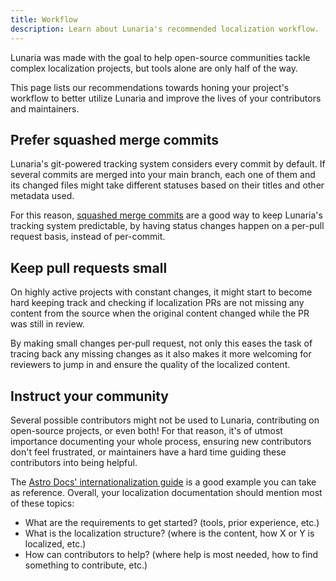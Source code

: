 ```yaml
---
title: Workflow
description: Learn about Lunaria's recommended localization workflow.
---
```


Lunaria was made with the goal to help open-source communities tackle complex localization projects, but tools alone are only half of the way.

This page lists our recommendations towards honing your project's workflow to better utilize Lunaria and improve the lives of your contributors and maintainers.

## Prefer squashed merge commits

Lunaria's git-powered tracking system considers every commit by default. If several commits are merged into your main branch, each one of them and its changed files might take different statuses based on their titles and other metadata used.

For this reason, [squashed merge commits](https://docs.github.com/en/pull-requests/collaborating-with-pull-requests/incorporating-changes-from-a-pull-request/about-pull-request-merges#squash-and-merge-your-commits) are a good way to keep Lunaria's tracking system predictable, by having status changes happen on a per-pull request basis, instead of per-commit.

## Keep pull requests small

On highly active projects with constant changes, it might start to become hard keeping track and checking if localization PRs are not missing any content from the source when the original content changed while the PR was still in review.

By making small changes per-pull request, not only this eases the task of tracing back any missing changes as it also makes it more welcoming for reviewers to jump in and ensure the quality of the localized content.

## Instruct your community

Several possible contributors might not be used to Lunaria, contributing on open-source projects, or even both! For that reason, it's of utmost importance documenting your whole process, ensuring new contributors don't feel frustrated, or maintainers have a hard time guiding these contributors into being helpful.

The [Astro Docs' internationalization guide](https://contribute.docs.astro.build/guides/i18n/) is a good example you can take as reference. Overall, your localization documentation should mention most of these topics:

- What are the requirements to get started? (tools, prior experience, etc.)
- What is the localization structure? (where is the content, how X or Y is localized, etc.)
- How can contributors to help? (where help is most needed, how to find something to contribute, etc.)
